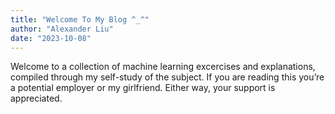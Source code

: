```yaml
---
title: "Welcome To My Blog ^_^"
author: "Alexander Liu"
date: "2023-10-08"
---
```


Welcome to a collection of machine learning excercises and explanations, compiled through my self-study of the subject. If you are reading this you're a potential employer or my girlfriend. Either way, your support is appreciated. 

